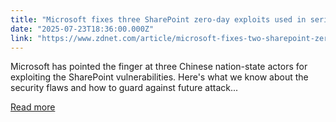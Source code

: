 ```yaml
---
title: "Microsoft fixes three SharePoint zero-day exploits used in series of cyberattacks - how to patch them"
date: "2025-07-23T18:36:00.000Z"
link: "https://www.zdnet.com/article/microsoft-fixes-two-sharepoint-zero-days-under-attack-but-one-is-still-unresolved-how-to-patch/"
---
```


Microsoft has pointed the finger at three Chinese nation-state actors for exploiting the SharePoint vulnerabilities. Here's what we know about the security flaws and how to guard against future attack...

[Read more](https://www.zdnet.com/article/microsoft-fixes-two-sharepoint-zero-days-under-attack-but-one-is-still-unresolved-how-to-patch/)
